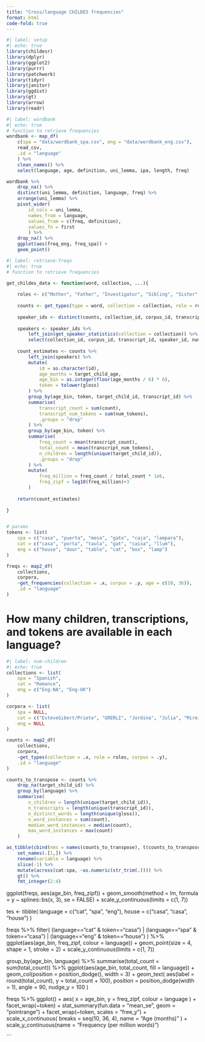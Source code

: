 ```yaml
---
title: "Cross/language CHILDES frequencies"
format: html
code-fold: true
---
```


```r
#| label: setup
#| echo: true
library(childesr)
library(dplyr)
library(ggplot2)
library(purrr)
library(patchwork)
library(tidyr)
library(janitor)
library(ggdist)
library(gt)
library(arrow)
library(readr)
```



```r
#| label: wordbank
#| echo: true
# function to retrieve frequencies
wordbank <- map_df(
    c(spa = "data/wordbank_spa.csv", eng = "data/wordbank_eng.csv"),
    read_csv,
    .id = "language"
    ) %>% 
    clean_names() %>% 
    select(language, age, definition, uni_lemma, ipa, length, freq)

wordbank %>%
    drop_na() %>% 
    distinct(uni_lemma, definition, language, freq) %>% 
    arrange(uni_lemma) %>% 
    pivot_wider(
        id_cols = uni_lemma,
        names_from = language,
        values_from = c(freq, definition),
        values_fn = first
        ) %>% 
    drop_na() %>% 
    ggplot(aes(freq_eng, freq_spa)) +
    geom_point()
```


```r
#| label: retrieve-freqs
#| echo: true
# function to retrieve frequencies

get_childes_data <- function(word, collection, ...){
    
    roles <- c("Mother", "Father", "Investigator", "Sibling", "Sister", "Grandmother", "Adult", "Friend", "Brother", "Visitor", "Relative", "Grandfather", "Teacher", "Student")
    
    counts <- get_types(type = word, collection = collection, role = roles, ...)
    
    speaker_ids <- distinct(counts, collection_id, corpus_id, transcript_id, speaker_id)
    
    speakers <- speaker_ids %>%
        left_join(get_speaker_statistics(collection = collection)) %>%
        select(collection_id, corpus_id, transcript_id, speaker_id, num_tokens)
    
    count_estimates <- counts %>%
        left_join(speakers) %>%
        mutate(
            id = as.character(id),
            age_months = target_child_age,
            age_bin = as.integer(floor(age_months / 6) * 6),
            token = tolower(gloss)
        ) %>%
        group_by(age_bin, token, target_child_id, transcript_id) %>%
        summarise(
            transcript_count = sum(count),
            transcript_num_tokens = sum(num_tokens),
            .groups = "drop"
        ) %>%
        group_by(age_bin, token) %>%
        summarise(
            freq_count = mean(transcript_count), 
            total_count = mean(transcript_num_tokens),
            n_children = length(unique(target_child_id)),
            .groups = "drop"
        ) %>%
        mutate(
            freq_million = freq_count / total_count * 1e6,
            freq_zipf = log10(freq_million)+3
        )
    
    return(count_estimates)
    
}


# params
tokens <- list(
    spa = c("casa", "puerta", "mesa", "gato", "caja", "lampara"),
    cat = c("casa", "porta", "taula", "gat", "caixa", "llum"),
    eng = c("house", "door", "table", "cat", "box", "lamp")
)

freqs <- map2_df(
    collections, 
    corpora, 
    ~get_frequencies(collection = .x, corpus = .y, age = c(10, 36)), 
    .id = "language"
)
```


# How many children, transcriptions, and tokens are available in each language?


```r
#| label: num-children
#| echo: true
collections <- list(
    spa = "Spanish",
    cat = "Romance",
    eng = c("Eng-NA", "Eng-UK")
)

corpora <- list(
    spa = NULL,
    cat = c("EsteveGibert/Prieto", "GRERLI", "Jordina", "Julia", "Mireia/Eva/Pascual", "Serra/Solé"),
    eng = NULL
)

counts <- map2_df(
    collections, 
    corpora, 
    ~get_types(collection = .x, role = roles, corpus = .y),
    .id = "language"
)

counts_to_transpose <- counts %>% 
    drop_na(target_child_id) %>% 
    group_by(language) %>% 
    summarise(
        n_children = length(unique(target_child_id)),
        n_transcripts = length(unique(transcript_id)),
        n_distinct_words = length(unique(gloss)),
        n_word_instances = sum(count),
        median_word_instances = median(count),
        max_word_instances = max(count)
    ) 

as_tibble(cbind(nms = names(counts_to_transpose), t(counts_to_transpose))) %>% 
    set_names(.[1,]) %>% 
    rename(variable = language) %>% 
    slice(-1) %>% 
    mutate(across(cat:spa, ~as.numeric(str_trim(.)))) %>% 
    gt() %>% 
    fmt_integer(2:4)

```



ggplot(freqs, aes(age_bin, freq_zipf)) +
    geom_smooth(method = lm, formula = y ~ splines::bs(x, 3), se = FALSE) +
    scale_y_continuous(limits  = c(1, 7))

tes <- tibble(
    language = c("cat", "spa", "eng"),
    house = c("casa", "casa", "house")
)



freqs %>% 
    filter(
        (language=="cat" & token=="casa") |
            (language=="spa" & token=="casa") |
            (language=="eng" & token=="house")
    ) %>% 
    ggplot(aes(age_bin, freq_zipf, colour = language)) +
    geom_point(size = 4, shape = 1, stroke = 2) +
    scale_y_continuous(limits = c(1, 7))

group_by(age_bin, language) %>% 
    summarise(total_count = sum(total_count)) %>% 
    ggplot(aes(age_bin, total_count, fill = language)) +
    geom_col(position = position_dodge(), width = 3) +
    geom_text(
        aes(label = round(total_count), y = total_count + 100),
        position = position_dodge(width = 1),
        angle = 90,
        nudge_y = 100
    )

freqs %>% 
    ggplot() +
    aes(
        x = age_bin,
        y = freq_zipf,
        colour = language
    ) +
    facet_wrap(~token) +
    stat_summary(fun.data = "mean_se", geom = "pointrange") +
    facet_wrap(~token, scales = "free_y") +
    scale_x_continuous(
        breaks = seq(10, 36, 4),
        name = "Age (months)"
    ) +
    scale_y_continuous(name = "Frequency (per million words)") 

```

